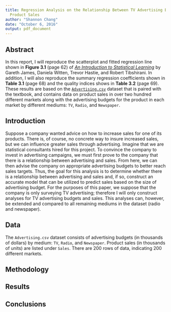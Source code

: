 ```yaml
---
title: Regression Analysis on the Relationship Between TV Advertising Budgets and
  Product Sales
author: "Shannon Chang"
date: "October 6, 2016"
output: pdf_document
---
```


## Abstract
In this report, I will reproduce the scatterplot and fitted regression line 
shown in **Figure 3.1** (page 62) of 
[_An Introduction to Statistical Learning_](http://www-bcf.usc.edu/~gareth/ISL/ISLR%20First%20Printing.pdf)
by Gareth James, Daniela Witten, Trevor Hastie, and Robert Tibshirani. In 
addition, I will also reproduce the summary regression coefficients shown in 
**Table 3.1** (page 68) and the quality indices shows in **Table 3.2** (page 69). 
These results are based on the 
[`Advertising.csv`](http://www-bcf.usc.edu/~gareth/ISL/Advertising.csv) 
dataset that is paired with the textbook, and contains data on product sales 
in over two hundred different markets along with the advertising budgets for 
the product in each market by different mediums: `TV`, `Radio`, and `Newspaper`.

## Introduction
Suppose a company wanted advice on how to increase sales for one of its products. 
There is, of course, no concrete way to insure increased sales, but we can 
influence greater sales through advertising. Imagine that we are statistical 
consultants hired for this project. To convince the company to invest in 
advertising campaigns, we must first prove to the company that there is a 
relationship between advertising and sales. From here, we can then advise the 
company on appropriate advertising budgets to better reach sales targets. Thus, 
the goal for this analysis is to determine whether there is a relationship 
between advertising and sales and, if so, construct an accurate model that can 
be utilized to predict sales based on the size of advertising budget. For the 
purposes of this paper, we suppose that the company is only surveying TV 
advertising; therefore I will only construct analyses for TV advertising budgets 
and sales. This analyses can, however, be extended and compared to all remaining 
mediums in the dataset (radio and newspaper).  

## Data
The `Advertising.csv` dataset consists of advertising budgets (in thousands of 
dollars) by medium: `TV`, `Radio`, and `Newspaper`. Product sales (in thousands
of units) are listed under `Sales`. There are 200 rows of data, indicating 200 
different markets. 

## Methodology
## Results
## Conclusions
